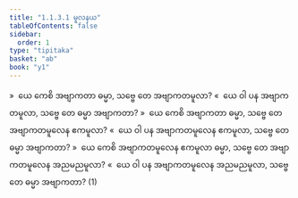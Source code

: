 ```yaml
---
title: "1.1.3.1 မူလနယ"
tableOfContents: false
sidebar:
  order: 1
type: "tipitaka"
basket: "ab"
book: "y1"
---
```



<DynamicBreadcrumb />

<Division number="25" book="y1" e="ch" v="33" p="3">

<Paragraph number="50" book="y1">
»  ယေ ကေစိ အဗျာကတာ ဓမ္မာ, သဗ္ဗေ တေ အဗျာကတမူလာ?
</Paragraph>

<Paragraph number="51" book="y1">
«  ယေ ဝါ ပန အဗျာကတမူလာ, သဗ္ဗေ တေ ဓမ္မာ အဗျာကတာ?
</Paragraph>

</Division>
<Division number="26" book="y1" e="ch" v="33" p="4">

<Paragraph number="52" book="y1">
»  ယေ ကေစိ အဗျာကတာ ဓမ္မာ, သဗ္ဗေ တေ အဗျာကတမူလေန ဧကမူလာ?
</Paragraph>

<Paragraph number="53" book="y1">
«  ယေ ဝါ ပန အဗျာကတမူလေန ဧကမူလာ, သဗ္ဗေ တေ ဓမ္မာ အဗျာကတာ?
</Paragraph>

</Division>
<Division number="27" book="y1" e="ch" v="33" p="4">

<Paragraph number="54" book="y1">
»  ယေ ကေစိ အဗျာကတမူလေန ဧကမူလာ ဓမ္မာ, သဗ္ဗေ တေ အဗျာကတမူလေန အညမညမူလာ?
</Paragraph>

<Paragraph number="55" book="y1">
«  ယေ ဝါ ပန အဗျာကတမူလေန အညမညမူလာ, သဗ္ဗေ တေ ဓမ္မာ အဗျာကတာ? (1)
</Paragraph>
</Division>
